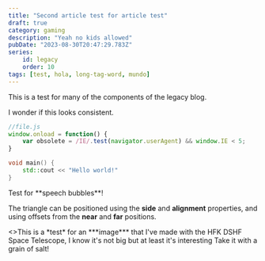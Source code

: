 ---
title: "Second article test for article test"
draft: true
category: gaming
description: "Yeah no kids allowed"
pubDate: "2023-08-30T20:47:29.783Z"
series:
    id: legacy
    order: 10
tags: [test, hola, long-tag-word, mundo]
---



<AlertBox title="Test!">
This is a test for many of the components of the legacy blog.
</AlertBox>

I wonder if this looks consistent.

```js
//file.js
window.onload = function() {
    var obsolete = /IE/.test(navigator.userAgent) && window.IE < 5;
}
```

```cpp
void main() {
    std::cout << "Hello world!"
}
```

<TextBubble theme="yonic" position="bottom" alignment="far">
Test for **speech bubbles**!

The triangle can be positioned using the **side** and **alignment** properties, and using offsets from the **near** and **far** positions.
</TextBubble>
<Chara name="yonic" position="right" set="summer" sprite="annoyed" thoughts="I've worked too hard on this..." />

<Picture src={Test} alt="Test image">
    <>This is a *test* for an ***image*** that I've made with the HFK DSHF Space Telescope, I know it's not big but at least it's interesting</>
</Picture>
Take it with a grain of salt!